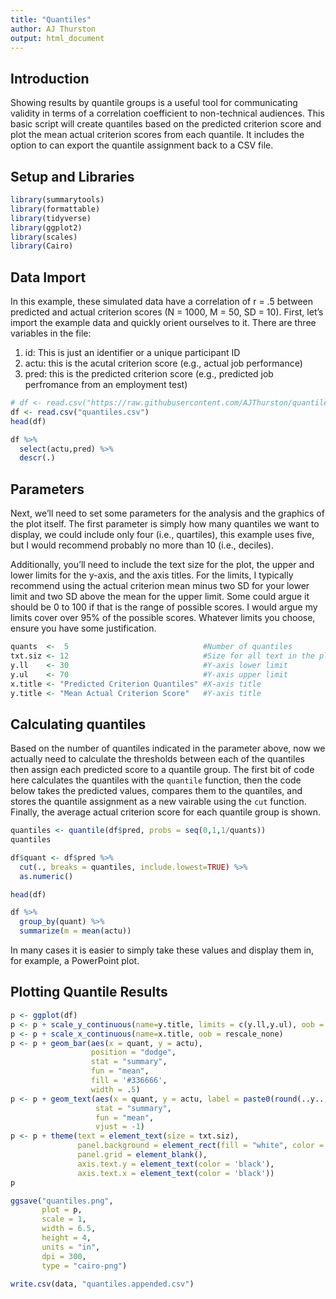 ---
title: "Quantiles"
author: AJ Thurston
output: html_document
---
## Introduction
Showing results by quantile groups is a useful tool for communicating validity in terms of a correlation coefficient to non-technical audiences.  This basic script will create quantiles based on the predicted criterion score and plot the mean actual criterion scores from each quantile.  It includes the option to can export the quantile assignment back to a CSV file.

## Setup and Libraries
```{r setup, message = FALSE, warning = FALSE}
library(summarytools)
library(formattable)
library(tidyverse)
library(ggplot2)
library(scales)
library(Cairo)
```

## Data Import
In this example, these simulated data have a correlation of r = .5 between predicted and actual criterion scores (N = 1000, M = 50, SD = 10).  First, let's import the example data and quickly orient ourselves to it.  There are three variables in the file:

1. id: This is just an identifier or a unique participant ID
2. actu: this is the acutal criterion score (e.g., actual job performance)
3. pred: this is the predicted criterion score (e.g., predicted job perfromance from an employment test)
```{r data}
# df <- read.csv("https://raw.githubusercontent.com/AJThurston/quantiles/master/quantiles.csv")
df <- read.csv("quantiles.csv")
head(df)

df %>%
  select(actu,pred) %>%
  descr(.)
```

## Parameters
Next, we'll need to set some parameters for the analysis and the graphics of the plot itself.  The first parameter is simply how many quantiles we want to display, we could include only four (i.e., quartiles), this example uses five, but I would recommend probably no more than 10 (i.e., deciles). 

Additionally, you'll need to include the text size for the plot, the upper and lower limits for the y-axis, and the axis titles.  For the limits, I typically recommend using the actual criterion mean minus two SD for your lower limit and two SD above the mean for the upper limit.  Some could argue it should be 0 to 100 if that is the range of possible scores.  I would argue my limits cover over 95% of the possible scores.  Whatever limits you choose, ensure you have some justification.
```{r paramters}
quants  <-  5                              #Number of quantiles
txt.siz <- 12                              #Size for all text in the plot
y.ll    <- 30                              #Y-axis lower limit          
y.ul    <- 70                              #Y-axis upper limit
x.title <- "Predicted Criterion Quantiles" #X-axis title
y.title <- "Mean Actual Criterion Score"   #Y-axis title
```

## Calculating quantiles
Based on the number of quantiles indicated in the parameter above, now we actually need to calculate the thresholds between each of the quantiles then assign each predicted score to a quantile group.  The first bit of code here calculates the quantiles with the `quantile` function, then the code below takes the predicted values, compares them to the quantiles, and stores the quantile assignment as a new vairable using the `cut` function. Finally, the average actual criterion score for each quantile group is shown.
```{r quantiles}
quantiles <- quantile(df$pred, probs = seq(0,1,1/quants))
quantiles

df$quant <- df$pred %>%
  cut(., breaks = quantiles, include.lowest=TRUE) %>%
  as.numeric()

head(df)

df %>%
  group_by(quant) %>%
  summarize(m = mean(actu))
```
In many cases it is easier to simply take these values and display them in, for example, a PowerPoint plot.

## Plotting Quantile Results
```{r plot}
p <- ggplot(df)
p <- p + scale_y_continuous(name=y.title, limits = c(y.ll,y.ul), oob = rescale_none)
p <- p + scale_x_continuous(name=x.title, oob = rescale_none)
p <- p + geom_bar(aes(x = quant, y = actu), 
                  position = "dodge", 
                  stat = "summary", 
                  fun = "mean",
                  fill = '#336666',
                  width = .5)
p <- p + geom_text(aes(x = quant, y = actu, label = paste0(round(..y..,0),"%")), 
                   stat = "summary", 
                   fun = "mean",
                   vjust = -1)
p <- p + theme(text = element_text(size = txt.siz),
               panel.background = element_rect(fill = "white", color = "black"),
               panel.grid = element_blank(),
               axis.text.y = element_text(color = 'black'),
               axis.text.x = element_text(color = 'black'))
p
```

```{r export}
ggsave("quantiles.png", 
       plot = p, 
       scale = 1, 
       width = 6.5, 
       height = 4, 
       units = "in",
       dpi = 300,
       type = "cairo-png")

write.csv(data, "quantiles.appended.csv")
```
